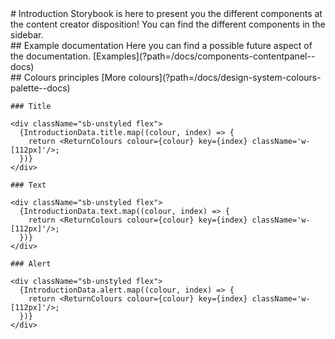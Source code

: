 
<Meta title="Introduction" />
<div className="sb-container">
  <div className="sb-section-title">
    # Introduction 
    Storybook is here to present you the different components at the content creator disposition! You can find the different components in the sidebar.
  </div>
  <div className="sb-section-title">
    ## Example documentation
    Here you can find a possible future aspect of the documentation. [Examples](?path=/docs/components-contentpanel--docs)
    </div>
  <div className="sb-section-title">
    ## Colours principles 
    [More colours](?path=/docs/design-system-colours-palette--docs)
    </div>

    ### Title

    <div className="sb-unstyled flex">
      {IntroductionData.title.map((colour, index) => {
        return <ReturnColours colour={colour} key={index} className='w-[112px]'/>;
      })}
    </div>

    ### Text

    <div className="sb-unstyled flex">
      {IntroductionData.text.map((colour, index) => {
        return <ReturnColours colour={colour} key={index} className='w-[112px]'/>;
      })}
    </div>

    ### Alert

    <div className="sb-unstyled flex">
      {IntroductionData.alert.map((colour, index) => {
        return <ReturnColours colour={colour} key={index} className='w-[112px]'/>;
      })}
    </div>

  </div>
